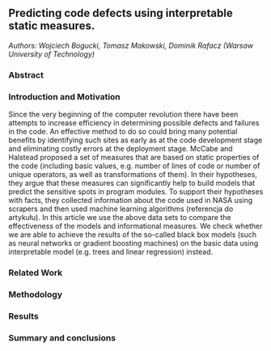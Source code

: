 ## Predicting code defects using interpretable static measures.

*Authors: Wojciech Bogucki, Tomasz Makowski, Dominik Rafacz (Warsaw University of Technology)*

### Abstract


### Introduction and Motivation

Since the very beginning of the computer revolution there have been attempts to increase efficiency in determining possible defects and failures in the code. An effective method to do so could bring many potential benefits by identifying such sites as early as at the code development stage and eliminating costly errors at the deployment stage. McCabe and Halstead proposed a set of measures that are based on static properties of the code (including basic values, e.g. number of lines of code or number of unique operators, as well as transformations of them). In their hypotheses, they argue that these measures can significantly help to build models that predict the sensitive spots in program modules. To support their hypotheses with facts, they collected information about the code used in NASA using scrapers and then used machine learning algorithms (referencja do artykułu). In this article we use the above data sets to compare the effectiveness of the models and informational measures. We check whether we are able to achieve the results of the so-called black box models (such as neural networks or gradient boosting machines) on the basic data using interpretable model (e.g. trees and linear regression) instead.

### Related Work



### Methodology


### Results


### Summary and conclusions